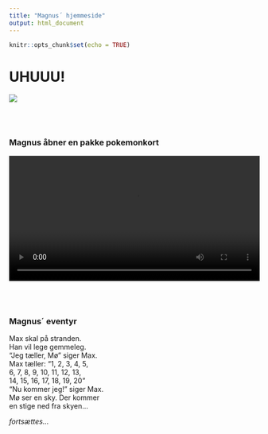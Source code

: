 ```yaml
---
title: "Magnus´ hjemmeside"
output: html_document
---
```


```r
knitr::opts_chunk$set(echo = TRUE)
```


# UHUUU!

![](IMG_0772.jpg)

<br>
<br>



### Magnus åbner en pakke pokemonkort


![](IMG_0622.mp4){width="100%"}

<br>
<br>

### Magnus´ eventyr

Max skal på stranden.  
Han vil lege gemmeleg.  
"Jeg tæller, Mø" siger Max.  
Max tæller:  "1, 2, 3, 4, 5,  
6, 7, 8, 9, 10, 11, 12, 13,   
14, 15, 16, 17, 18, 19, 20"  
"Nu kommer jeg!" siger Max.  
Mø ser en sky. Der kommer   
en stige ned fra skyen...
  
  *fortsættes...*

  

